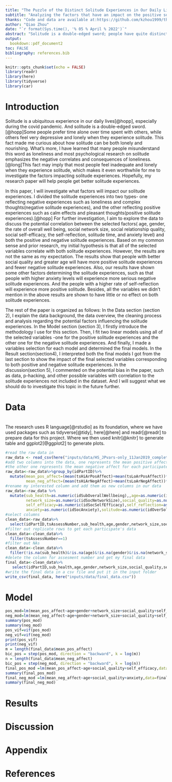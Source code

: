 ```yaml
---
title: "The Puzzle of the Distinct Solitude Experiences in Our Daily Life"
subtitle: "Analyzing the factors that have an impact on the positive solitude experiences and the negative solitude experiences "
thanks: "Code and data are available at:https://github.com/kzhou1999/the_puzzle_of_solitude_experiences "
author: "Qiao Zhou"
date: "`r format(Sys.time(), '% 05 % April % 2022')`"
abstract: "Solitude is a double-edged sword; people have quite distinct solitude experiences. This report utilizes the data from an experiment to:1)figure out which factors correlate with the positive solitude experiences and negative solitude experiences.2)discuss the potential bias in our data. According to the data and analysis, a better social quality, higher self-efficacy, and greater age will lead to better solitude experiences. In contrast, a higher level of anxiety will lead to worse solitude experiences. However, as our dataset is too small and not representative to some extent, our conclusion may get less accurate than we expect."
output:
  bookdown::pdf_document2
toc: FALSE
bibliography: references.bib
---
```


```r
knitr::opts_chunk$set(echo = FALSE)
library(readr)
library(here)
library(tidyverse)
library(car)
```

# Introduction

Solitude is a ubiquitous experience in our daily lives[@hopp], especially during the covid pandemic. And solitude is a double-edged sword.
[@hopp]Some people prefer time alone over time spent with others, while others feel very depressive and lonely when they experience solitude. This fact made me curious about how solitude can be both lonely and nourishing. What's more, I have learned that many people misunderstand this word as loneliness and most psychological research on solitude emphasizes the negative correlates and consequences of loneliness.[@long]This fact may imply that most people feel inadequate and lonely when they experience solitude, which makes it even worthwhile for me to investigate the factors impacting solitude experiences. Hopefully, my research paper will help people get better solitude experiences. 

In this paper, I will investigate what factors will impact our solitude experiences. I divided the solitude experiences into two types- one reflecting negative experiences such as loneliness and complex thoughts(negative solitude experiences), and the other reflecting positive experiences such as calm effects and pleasant thoughts(positive solitude experiences).[@hopp] For further investigation, I aim to explore the data to discuss the potential correlation between the selected factors( age, gender, the rate of overall well being, social network size, social relationship quality, social self-efficacy, the self-reflection, solitude time, and anxiety level) and both the positive and negative solitude experiences. Based on my common sense and prior research, my initial hypothesis is that all of the selected variables correlate with both solitude experiences. However, the results are not the same as my expectation. The results show that people with better social quality and greater age will have more positive solitude experiences and fewer negative solitude experiences. Also, our results have shown some other factors determining the solitude experiences, such as that people with higher anxiety levels will experience more serious negative solitude experiences. And the people with a higher rate of self-reflection will experience more positive solitude. Besides, all the variables we didn't mention in the above results are shown to have little or no effect on both solitude experiences.

The rest of the paper is organized as follows: In the Data section (section 2), I explain the data background, the data overview, the cleaning process and analysis regarding the potential factors influencing the solitude experiences. In the Model section (section 3), I firstly introduce the methodology I use for this section. Then, I fit two linear models using all of the selected variables -one for the positive solitude experiences and the other one for the negative solitude experiences. And finally, I made a variables selection for each model and determined the final models. In the Result section(section4), I interpreted both the final models I got from the last section to show the impact of the final selected variables corresponding to both positive and negative solitude experiences. In the discussion(section 5), I commented on the potential bias in the paper, such as data, p-hacking, and other possible variables with correlation to the 
solitude experiences not included in the dataset. And I will suggest what we should do to investigate this topic in the future further.


# Data
\
The research uses R language[@rstudio] as its foundation, where we have used packages such as tidyverse[@tidy], here[@here] and readr[@readr] to prepare data for this project. Where we then used knitr[@knitr] to generate table and ggplot2[@ggplot2] to generate plots.
\
```r
#read the raw data in
raw_data <- read_csv(here("inputs/data/HS_JPvars-only_11Jan2019_complete-cases-only.csv"))
#add two columns into the data, one represents the mean positive affect for each participate over 10days,
#the other one represents the mean negative affect for each participate over 10days.
raw_data<-raw_data%>%group_by(idPartID)%>%
  mutate(mean_pos_affect=(mean(tsHiArPosAffect)+mean(tsLoArPosAffect))*1/2,
         mean_neg_affect=(mean(tsHiArNegAffect)+mean(tsLoArNegAffect))*1/2)
#rename my interested column and add them as new columns in our data
raw_data<-raw_data %>% 
  mutate(sub_health=as.numeric(idSubOverallWellbeing),,age=as.numeric(idAge),gender=as.numeric(idGender),
         network_size=as.numeric(idSocNetworkSize),social_quality=as.numeric(idSocRelQuality),
         self_efficacy=as.numeric(idSocSelfEfficacy),self_reflection=as.numeric(idSelfReflection),
         anxiety=as.numeric(idSocAnxiety),solitude=as.numeric(idOverSolitude))
#select columns 
clean_data<-raw_data%>%
  select(idPartID,tsAssessNumber,sub_health,age,gender,network_size,social_quality,self_efficacy,self_reflection,solitude,anxiety,mean_pos_affect,mean_neg_affect)
#filter out replicate rows to get each participate's data
clean_data<-clean_data%>%
  filter(tsAssessNumber==1)
#filter out NAs
clean_data<-clean_data%>%
  filter(!is.na(sub_health)&!is.na(age)&!is.na(gender)&!is.na(network_size)&!is.na(social_quality)&!is.na(self_efficacy)&!is.na(self_reflection)&!is.na(solitude)&!is.na(anxiety)&!is.na(mean_pos_affect)&!is.na(mean_pos_affect)&!is.na(idPartID)&!is.na(tsAssessNumber))
#delete the column for assesment number and get my final data
final_data<-clean_data%>%
   select(idPartID,sub_health,age,gender,network_size,social_quality,self_efficacy,self_reflection,solitude,anxiety,mean_pos_affect,mean_neg_affect)
#write the final data in a csv file and put it in the input folder
write_csv(final_data, here("inputs/data/final_data.csv"))
```

# Model

```r
pos_mod=lm(mean_pos_affect~age+gender+network_size+social_quality+self_efficacy+self_reflection+solitude+anxiety,data=final_data)
neg_mod=lm(mean_neg_affect~age+gender+network_size+social_quality+self_efficacy+self_reflection+solitude+anxiety,data=final_data)
summary(pos_mod)
summary(neg_mod)
pos_vif=vif(pos_mod)
neg_vif=vif(neg_mod)
print(pos_vif)
print(neg_vif)
m = length(final_data$mean_pos_affect)
bic_pos = step(pos_mod, direction = "backward", k = log(m))
n = length(final_data$mean_neg_affect)
bic_pos = step(neg_mod, direction = "backward", k = log(n))
final_pos_mod =lm(mean_pos_affect~age+social_quality+self_efficacy,data=final_data)
summary(final_pos_mod)
final_neg_mod =lm(mean_neg_affect~age+social_quality+anxiety,data=final_data)
summary(final_neg_mod)
```

# Results

# Discussion 

\newpage

\appendix

# Appendix {-}


\newpage


# References{-}

